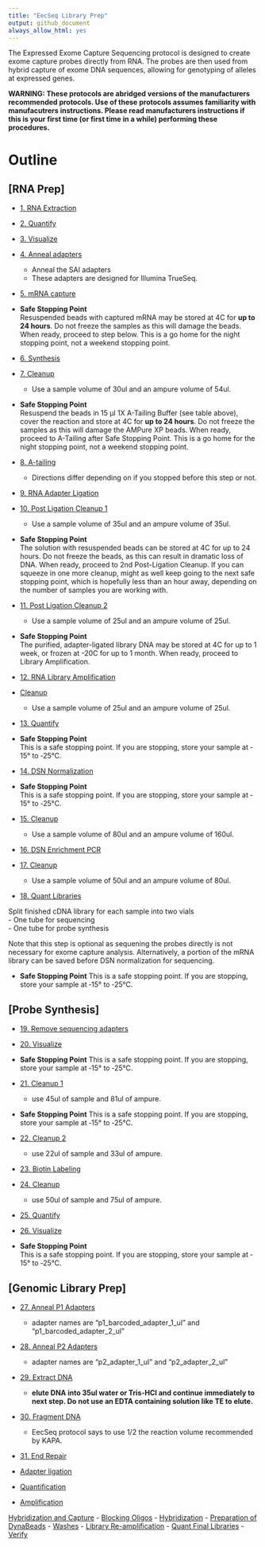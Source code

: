 ```yaml
---
title: "EecSeq Library Prep"
output: github_document
always_allow_html: yes
---
```



The Expressed Exome Capture Sequencing protocol is designed to create exome capture probes directly from RNA.  The probes are then used from hybrid capture of exome DNA sequences, allowing for genotyping of alleles at expressed genes.

**WARNING: These protocols are abridged versions of the manufacturers recommended protocols.  Use of these protocols assumes familiarity with manufacutrers instructions.  Please read manufacturers instructions if this is your first time (or first time in a while) performing these procedures.**

# Outline

## [RNA Prep]
- [1. RNA Extraction](https://pinskylab.github.io/laboratory/protocols/rna_extraction_tri.nb.html)
- [2. Quantify](https://pinskylab.github.io/laboratory/protocols/Qubit-HS.nb.html)
- [3. Visualize](https://pinskylab.github.io/laboratory/protocols/bioanalyzer.nb.html)
- [4. Anneal adapters](https://pinskylab.github.io/laboratory/protocols/anneal.nb.html)  
  - Anneal the SAI adapters
  - These adapters are designed for Illumina TrueSeq.
  
- [5. mRNA capture](https://pinskylab.github.io/laboratory/protocols/mrna-hyper.nb.html)

- **Safe Stopping Point**  
Resuspended beads with captured mRNA may be stored at 4C for **up to 24 hours**. Do not freeze the samples as this will damage the beads. When ready, proceed to step below.  This is a go home for the night stopping point, not a weekend stopping point.

- [6. Synthesis](https://pinskylab.github.io/laboratory/protocols/synthesis_eecseq.nb.html)
- [7. Cleanup](https://pinskylab.github.io/laboratory/protocols/ampure.nb.html)  

  - Use a sample volume of 30ul and an ampure volume of 54ul.
  
- **Safe Stopping Point**  
Resuspend the beads in 15 μl 1X A-Tailing Buffer (see table above), cover the reaction and store at 4C for **up to 24 hours**. Do not freeze the samples as this will damage the AMPure XP beads. When ready, proceed to A-Tailing after Safe Stopping Point. This is a go home for the night stopping point, not a weekend stopping point.
  
- [8. A-tailing](https://pinskylab.github.io/laboratory/protocols/a-tailing.nb.html)  
  - Directions differ depending on if you stopped before this step or not.  
  
- [9. RNA Adapter Ligation](https://pinskylab.github.io/laboratory/protocols/rna_ligation_eecseq.nb.html)
- [10. Post Ligation Cleanup 1](https://pinskylab.github.io/laboratory/protocols/ampure.nb.html)
  

  - Use a sample volume of 35ul and an ampure volume of 35ul.  

- **Safe Stopping Point**  
The solution with resuspended beads can be stored at 4C for up to 24 hours. Do not freeze the beads, as this can result in dramatic loss of DNA. When ready, proceed to 2nd Post-Ligation Cleanup. If you can squeeze in one more cleanup, might as well keep going to the next safe stopping point, which is hopefully less than an hour away, depending on the number of samples you are working with. 

- [11. Post Ligation Cleanup 2](https://pinskylab.github.io/laboratory/protocols/ampure.nb.html) 
  

  - Use a sample volume of 25ul and an ampure volume of 25ul.  

- **Safe Stopping Point**  
The purified, adapter-ligated library DNA may be stored at 4C for up to 1 week, or frozen at -20C for up to 1 month. When ready, proceed to Library Amplification.  

- [12. RNA Library Amplification](https://pinskylab.github.io/laboratory/protocols/rna_amp_eecseq.nb.html)
- [Cleanup](https://pinskylab.github.io/laboratory/protocols/ampure.nb.html)  

  - Use a sample volume of 25ul and an ampure volume of 25ul.  

- [13. Quantify](https://pinskylab.github.io/laboratory/protocols/Qubit-HS.nb.html)  
- **Safe Stopping Point**  
This is a safe stopping point. If you are stopping, store your sample at ‐15° to ‐25°C.  
- [14. DSN Normalization](https://pinskylab.github.io/laboratory/protocols/dsn-norm.nb.html)  
- **Safe Stopping Point**  
This is a safe stopping point. If you are stopping, store your sample at ‐15° to ‐25°C.
- [15. Cleanup](https://pinskylab.github.io/laboratory/protocols/ampure.nb.html)  
  

  - Use a sample volume of 80ul and an ampure volume of 160ul.  

- [16. DSN Enrichment PCR](https://pinskylab.github.io/laboratory/protocols/dsn-pcr.nb.html)
- [17. Cleanup](https://pinskylab.github.io/laboratory/protocols/ampure.nb.html)    

  - Use a sample volume of 50ul and an ampure volume of 80ul.  

- [18. Quant Libraries](https://pinskylab.github.io/laboratory/protocols/Qubit-HS.nb.html)

Split finished cDNA library for each sample into two vials  
- One tube for sequencing  
- One tube for probe synthesis  

Note that this step is optional as sequening the probes directly is not necessary for exome capture analysis. Alternatively, a portion of the mRNA library can be saved before DSN normalization for sequencing.

- **Safe Stopping Point**
This is a safe stopping point. If you are stopping, store your sample at ‐15° to ‐25°C.

## [Probe Synthesis]
- [19. Remove sequencing adapters]((https://pinskylab.github.io/laboratory/protocols/remove-adapters_eecseq.nb.html))  
- [20. Visualize](https://pinskylab.github.io/laboratory/protocols/bioanalyzer.nb.html)  
- **Safe Stopping Point**
This is a safe stopping point. If you are stopping, store your sample at ‐15° to ‐25°C.  
- [21. Cleanup 1](https://pinskylab.github.io/laboratory/protocols/ampure.nb.html)  
  - use 45ul of sample and 81ul of ampure.  

- **Safe Stopping Point**
This is a safe stopping point. If you are stopping, store your sample at ‐15° to ‐25°C. 

- [22. Cleanup 2](https://pinskylab.github.io/laboratory/protocols/ampure.nb.html)  
  - use 22ul of sample and 33ul of ampure.  
  
- [23. Biotin Labeling](https://pinskylab.github.io/laboratory/protocols/biotin_eecseq.nb.html)
- [24. Cleanup](https://pinskylab.github.io/laboratory/protocols/ampure.nb.html)  
  - use 50ul of sample and 75ul of ampure.  

- [25. Quantify](https://pinskylab.github.io/laboratory/protocols/Qubit-HS.nb.html)  
- [26. Visualize](https://pinskylab.github.io/laboratory/protocols/bioanalyzer.nb.html)  
- **Safe Stopping Point**  
This is a safe stopping point. If you are stopping, store your sample at ‐15° to ‐25°C.

## [Genomic Library Prep]
- [27. Anneal P1 Adapters](https://pinskylab.github.io/laboratory/protocols/anneal.nb.html)  
    - adapter names are "p1_barcoded_adapter_1_ul" and "p1_barcoded_adapter_2_ul"
    
- [28. Anneal P2 Adapters](https://pinskylab.github.io/laboratory/protocols/anneal.nb.html)  
    - adapter names are "p2_adapter_1_ul" and "p2_adapter_2_ul"
    
- [29. Extract DNA](https://pinskylab.github.io/laboratory/protocols/dna_extraction_ali.nb.html)  
    - **elute DNA into 35ul water or Tris-HCl and continue immediately to next step.  Do not use an EDTA containing solution like TE to elute.**    

- [30. Fragment DNA](https://pinskylab.github.io/laboratory/protocols/kapa-hyper.nb.html)  

    - EecSeq protocol says to use 1/2 the reaction volume recommended by KAPA.
    
- [31. End Repair](https://pinskylab.github.io/laboratory/protocols/end-repair.nb.html)

- [Adapter ligation](#adapter-ligation)
- [Quantification](#quant-samples)
- [Amplification](#library-amplification)

[Hybridization and Capture](#hybridization-and-capture)
- [Blocking Oligos](#blocking-oligos)
- [Hybridization](#hybridization)
	- [Preparation of DynaBeads](#preparation-of-dynabeads)
	- [Washes](#washes)
- [Library Re-amplification](#library-re-amplification)
- [Quant Final Libraries](#quant-samples)
- [Verify](#verify)


